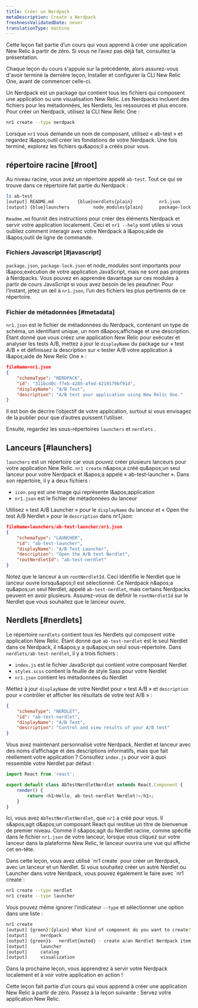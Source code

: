 ```yaml
---
title: Créer un Nerdpack
metaDescription: Create a Nerdpack
freshnessValidatedDate: never
translationType: machine
---
```


<Callout variant="tip">
  Cette leçon fait partie d’un cours qui vous apprend à créer une application New Relic à partir de zéro. Si vous ne l’avez pas déjà fait, consultez la présentation.

  Chaque leçon du cours s&apos;appuie sur la précédente, alors assurez-vous d&apos;avoir terminé la dernière leçon, Installer et configurer la CLI New Relic One, avant de commencer celle-ci.
</Callout>

Un Nerdpack est un package qui contient tous les fichiers qui composent une application ou une visualisation New Relic. Les Nerdpacks incluent des fichiers pour les métadonnées, les Nerdlets, les ressources et plus encore. Pour créer un Nerdpack, utilisez la CLI New Relic One :

```bash
nr1 create --type nerdpack
```

Lorsque `nr1` vous demande un nom de composant, utilisez « ab-test » et regardez l&amp;apos;outil créer les fondations de votre Nerdpack. Une fois terminé, explorez les fichiers qu&amp;apos;il a créés pour vous.

## répertoire racine [#root]

Au niveau racine, vous avez un répertoire appelé `ab-test`. Tout ce qui se trouve dans ce répertoire fait partie du Nerdpack :

```bash
ls ab-test
[output] README.md         {blue}nerdlets{plain}          nr1.json          package.json
[output] {blue}launchers         node_modules{plain}      package-lock.json
```

`Readme.md` fournit des instructions pour créer des éléments Nerdpack et servir votre application localement. Ceci et `nr1 --help` sont utiles si vous oubliez comment interagir avec votre Nerdpack à l&amp;apos;aide de l&amp;apos;outil de ligne de commande.

### Fichiers Javascript [#javascript]

`package.json`, `package-lock.json` et *node\_modules* sont importants pour l&amp;apos;exécution de votre application JavaScript, mais ne sont pas propres à Nerdpacks. Vous pouvez en apprendre davantage sur ces modules à partir de cours JavaScript si vous avez besoin de les peaufiner. Pour l’instant, jetez un œil à `nr1.json`, l’un des fichiers les plus pertinents de ce répertoire.

### Fichier de métadonnées [#metadata]

`nr1.json` est le fichier de métadonnées du Nerdpack, contenant un type de schéma, un identifiant unique, un nom d&amp;apos;affichage et une description. Étant donné que vous créez une application New Relic pour exécuter et analyser les tests A/B, mettez à jour le `displayName` du package sur « test A/B » et définissez la description sur « tester A/B votre application à l&amp;apos;aide de New Relic One » :

```json
fileName=nr1.json
{
    "schemaType": "NERDPACK",
    "id": "311bcd0c-f7eb-4285-afed-4219179bf91d",
    "displayName": "A/B Test",
    "description": "A/B test your application using New Relic One."
}
```

Il est bon de décrire l’objectif de votre application, surtout si vous envisagez de la publier pour que d’autres puissent l’utiliser.

Ensuite, regardez les sous-répertoires `launchers` et `nerdlets` .

## Lanceurs [#launchers]

`launchers` est un répertoire car vous pouvez créer plusieurs lanceurs pour votre application New Relic. `nr1 create` n&amp;apos;a créé qu&amp;apos;un seul lanceur pour votre Nerdpack et l&amp;apos;a appelé « ab-test-launcher ». Dans son répertoire, il y a deux fichiers :

* `icon.png` est une image qui représente l&amp;apos;application
* `nr1.json` est le fichier de métadonnées du lanceur

Utilisez « test A/B Launcher » pour le `displayName` du lanceur et « Open the test A/B Nerdlet » pour le `description` dans *nr1.json*:

```json
fileName=launchers/ab-test-launcher/nr1.json
{
    "schemaType": "LAUNCHER",
    "id": "ab-test-launcher",
    "displayName": "A/B Test Launcher",
    "description": "Open the A/B test Nerdlet",
    "rootNerdletId": "ab-test-nerdlet"
}
```

Notez que le lanceur a un `rootNerdletId`. Ceci identifie le Nerdlet que le lanceur ouvre lorsqu&amp;apos;il est sélectionné. Ce Nerdpack n&amp;apos;a qu&amp;apos;un seul Nerdlet, appelé `ab-test-nerdlet`, mais certains Nerdpacks peuvent en avoir plusieurs. Assurez-vous de définir le `rootNerdletId` sur le Nerdlet que vous souhaitez que le lanceur ouvre.

## Nerdlets [#nerdlets]

Le répertoire `nerdlets` contient tous les Nerdlets qui composent votre application New Relic. Étant donné que `ab-test-nerdlet` est le seul Nerdlet dans ce Nerdpack, il n&amp;apos;y a qu&amp;apos;un seul sous-répertoire. Dans `nerdlets/ab-test-nerdlet`, il y a trois fichiers :

* `index.js` est le fichier JavaScript qui contient votre composant Nerdlet
* `styles.scss` contient la feuille de style Sass pour votre Nerdlet
* `nr1.json` contient les métadonnées du Nerdlet

Mettez à jour `displayName` de votre Nerdlet pour « test A/B » et `description` pour « contrôler et afficher les résultats de votre test A/B » :

```json fileName=nerdlets/ab-test-nerdlet/nr1.json
{
    "schemaType": "NERDLET",
    "id": "ab-test-nerdlet",
    "displayName": "A/B Test",
    "description": "Control and view results of your A/B test"
}
```

Vous avez maintenant personnalisé votre Nerdpack, Nerdlet et lanceur avec des noms d’affichage et des descriptions informatifs, mais que fait réellement votre application ? Consultez `index.js` pour voir à quoi ressemble votre Nerdlet par défaut :

```js fileName=nerdlets/ab-test-nerdlet/index.js
import React from 'react';

export default class AbTestNerdletNerdlet extends React.Component {
    render() {
        return <h1>Hello, ab-test-nerdlet Nerdlet!</h1>;
    }
}
```

Ici, vous avez `AbTestNerdletNerdlet`, que `nr1` a créé pour vous. Il s&amp;apos;agit d&amp;apos;un composant React qui restitue un titre de bienvenue de premier niveau. Comme il s&amp;apos;agit du Nerdlet racine, comme spécifié dans le fichier `nr1.json` de votre lanceur, lorsque vous cliquez sur votre lanceur dans la plateforme New Relic, le lanceur ouvrira une vue qui affiche cet en-tête.

<Callout variant="tip">
  Dans cette leçon, vous avez utilisé `nr1 create` pour créer un Nerdpack, avec un lanceur et un Nerdlet. Si vous souhaitez créer un autre Nerdlet ou Launcher dans votre Nerdpack, vous pouvez également le faire avec `nr1 create`:

  ```sh
  nr1 create --type nerdlet
  nr1 create --type launcher
  ```

  Vous pouvez même ignorer l&apos;indicateur `--type` et sélectionner une option dans une liste :

  ```sh
  nr1 create
  [output] {green}?{plain} What kind of component do you want to create? {muted}› - Use arrow-keys. Return to submit.
  [output]     nerdpack
  [output] {green}❯   nerdlet{muted} - create a/an Nerdlet Nerdpack item inside your Nerdpack.
  [output]     launcher
  [output]     catalog
  [output]     visualization
  ```
</Callout>

Dans la prochaine leçon, vous apprendrez à servir votre Nerdpack localement et à voir votre application en action !

<Callout variant="tip">
  Cette leçon fait partie d’un cours qui vous apprend à créer une application New Relic à partir de zéro. Passez à la leçon suivante : Servez votre application New Relic.
</Callout>